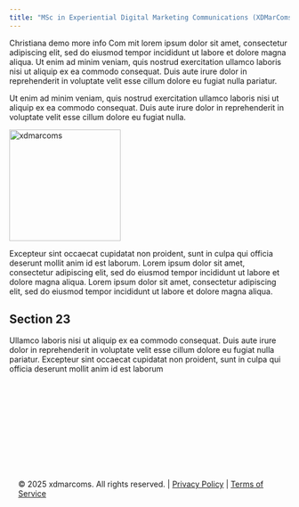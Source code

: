 ```yaml
---
title: "MSc in Experiential Digital Marketing Communications (XDMarComs)"
---
```


::: {.grid}
::: {.g-col-8}

Christiana demo
more info
Com mit lorem ipsum dolor sit amet, consectetur adipiscing elit, sed do eiusmod tempor incididunt ut labore et dolore magna aliqua. Ut enim ad minim veniam, quis nostrud exercitation ullamco laboris nisi ut aliquip ex ea commodo consequat. Duis aute irure dolor in reprehenderit in voluptate velit esse cillum dolore eu fugiat nulla pariatur. 

Ut enim ad minim veniam, quis nostrud exercitation ullamco laboris nisi ut aliquip ex ea commodo consequat. Duis aute irure dolor in reprehenderit in voluptate velit esse cillum dolore eu fugiat nulla.

:::

::: {.g-col-4}

![xdmarcoms](images/hex-logo.svg){width="200px" fig-align="center"}
<!-- ![](images/home3.png){.center width="70%" style="border-radius: 8px;"} -->
:::
:::

Excepteur sint occaecat cupidatat non proident, sunt in culpa qui officia deserunt mollit anim id est laborum. Lorem ipsum dolor sit amet, consectetur adipiscing elit, sed do eiusmod tempor incididunt ut labore et dolore magna aliqua. Lorem ipsum dolor sit amet, consectetur adipiscing elit, sed do eiusmod tempor incididunt ut labore et dolore magna aliqua.

## Section 23

Ullamco laboris nisi ut aliquip ex ea commodo consequat. Duis aute irure dolor in reprehenderit in voluptate velit esse cillum dolore eu fugiat nulla pariatur. Excepteur sint occaecat cupidatat non proident, sunt in culpa qui officia deserunt mollit anim id est laborum

::: {.footer style="text-align: left; padding: 1rem; margin-top: 10rem;"}
© 2025 xdmarcoms. All rights reserved. | [Privacy Policy](#) | [Terms of Service](#)
:::
